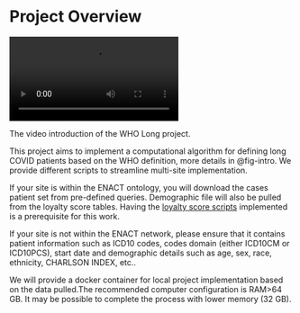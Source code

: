 # Project Overview {.unnumbered}

::: {#fig-intro}
![](images/WHOLong.mp4){fig-align="center"}

The video introduction of the WHO Long project.
::: 

This project aims to implement a computational algorithm for defining long COVID patients based on the WHO definition, more details in @fig-intro. We provide different scripts to streamline multi-site implementation.

If your site is within the ENACT ontology, you will download the cases patient set from pre-defined queries. Demographic file will also be pulled from the loyalty score tables. Having the [loyalty score scripts](https://github.com/i2b2plugins/loyalty_cohort) implemented is a prerequisite for this work.

If your site is not within the ENACT network, please ensure that it contains patient information such as ICD10 codes, codes domain (either ICD10CM or ICD10PCS), start date and demographic details such as age, sex, race, ethnicity, CHARLSON INDEX, etc..

We will provide a docker container for local project implementation based on the data pulled.The recommended computer configuration is RAM\>64 GB. It may be possible to complete the process with lower memory (32 GB).
